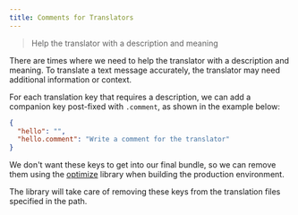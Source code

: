 ```yaml
---
title: Comments for Translators
---
```


> Help the translator with a description and meaning

There are times where we need to help the translator with a description and meaning. To translate a text message accurately, the translator may need additional information or context.

For each translation key that requires a description, we can add a companion key post-fixed with `.comment`, as shown in the example below:

```json title="en.json"
{
  "hello": "",
  "hello.comment": "Write a comment for the translator"
}
```

We don't want these keys to get into our final bundle, so we can remove them using the [optimize](optimize) library when building the production environment.

The library will take care of removing these keys from the translation files specified in the path.
